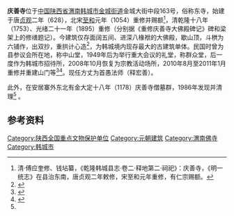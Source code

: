 {{文物保护单位
| 级别 = 全国
| 图片 = [[File:Qingshan_Temple_02_2013-09.jpg|260px]]<br><small>大佛殿，2013年9月</small>
| 名称 = 庆善寺大佛殿
| 编号 = 7-1430
| 分类 = 古建筑
| 时代 = 元
| 所在 = [[陕西省|陕西省]][[渭南市|渭南市]][[韩城市|韩城市]]
| 登录 = 2013年3月
}}

'''庆善寺'''位于[[中国|中国]][[陕西省|陕西省]][[渭南|渭南]][[韩城市|韩城市]][[金城街道_(韩城市)|金城街道]]金城大街中段163号，俗称东寺，始建于唐[[貞觀_(唐朝)|贞观]]二年（628），北宋[[至和|至和]]元年（1054）重修并赐额<ref>清·傅应奎修、钱坫纂，《乾隆韩城县志·卷二·释地第二·祠祀》：庆善寺，《明一统志》在县治东南，唐贞观二年敕修，宋至和元年重修，有仁宗赐额。</ref>，清乾隆十八年（1753）、光绪二十一年（1895）重修（分别据《重修庆善寺大佛殿碑记》碑和梁架上的修缮题记）。今建筑仅存面阔五间、进深八椽袱的大佛殿，歇山顶，斗栱为六铺作，出双抄，重拱计心造<ref>{{cite web|url=http://www.weinan.gov.cn/zjwn/wnfz/2011n/dsbwwgj/dszgjz/208618.htm|title=《渭南市志》|accessdate=2014-07-02|work=|publisher=渭南市政府|archive-date=2014-07-14|archive-url=https://web.archive.org/web/20140714135606/http://www.weinan.gov.cn/zjwn/wnfz/2011n/dsbwwgj/dszgjz/208618.htm|dead-url=no}}</ref>，为韩城境内现存最大的古建筑单体。民国时曾为县参议会所在地，称中山堂，1949年后为举行重大会议的礼堂，称群众堂，后一度作为韩城市招待所，2008年10月恢复为宗教活动场所，2010年8月至2011年1月重修并重建山门等<ref name="简介">{{cite web|url=http://www.sn.xinhuanet.com/misc/2009-06/24/content_16899688.htm|title=《陕西韩城庆善寺整修工程正式启动》|accessdate=2014-07-02|work=|publisher=新华韩城新闻网|deadurl=yes|archiveurl=https://web.archive.org/web/20140714133339/http://www.sn.xinhuanet.com/misc/2009-06/24/content_16899688.htm|archivedate=2014-07-14}}</ref><ref>{{cite web|url=http://www.sxhctv.com/news/show.asp?id=18119|title=《韩城古城庆善寺抢救性文物保护设施工程全面竣工》|accessdate=2014-07-02|work=|publisher=新华新闻网}}{{dead link|date=2018年2月 |bot=InternetArchiveBot |fix-attempted=yes }}</ref>。现任方丈为首愚法师（释宏善）。

此外，在安居寨外东北有金大定十八年（1178）庆善寺僧墓群，1986年发现并清理<ref name= "简介"/> 。

== 参考资料 ==
{{reflist|2}}
{{DEFAULTSORT:Q}}
{{commons|Category:Qingshan Temple}}
{{Shaanxi-stub}}
{{陕西全国重点文物保护单位}}
[[Category:陕西全国重点文物保护单位|Category:陕西全国重点文物保护单位]]
[[Category:元朝建筑|Category:元朝建筑]]
[[Category:渭南佛寺|Category:渭南佛寺]]
[[Category:韩城市|Category:韩城市]]